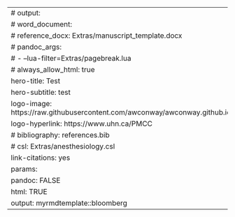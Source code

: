 ---
# output:
#  word_document:
#     reference_docx: Extras/manuscript_template.docx
#     pandoc_args:
#       - --lua-filter=Extras/pagebreak.lua
# always_allow_html: true
hero-title: Test
hero-subtitle: test
logo-image: https://raw.githubusercontent.com/awconway/awconway.github.io/master/images/pmcc_logo.png
logo-hyperlink: https://www.uhn.ca/PMCC
# bibliography: references.bib
# csl: Extras/anesthesiology.csl
link-citations: yes
params:
  pandoc: FALSE
  html: TRUE
output: myrmdtemplate::bloomberg
---